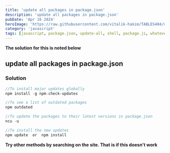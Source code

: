 ```yaml
---
title: 'update all packages in package.json'
description: 'update all packages in package.json'
pubDate: 'Apr 16 2024'
heroImage: 'https://raw.githubusercontent.com/vitalik-hakim/TABLES404/main/error_b/JavaScript.png'
category: 'javascript'
tags: [javascript, package.json, update-all, shell, package.js, whatever, j]
---
```


**The solution for this is noted below**

## update all packages in package.json

### Solution

```javascript
//To install major updates globally
npm install -g npm-check-updates

//To see a list of outdated packages
npm outdated

//To update the packages to their latest versions in package.json
ncu -u

//To install the new updates
npm update 	or 	npm install
```

**Try other methods by searching on the site. That is if this doesn't work**
